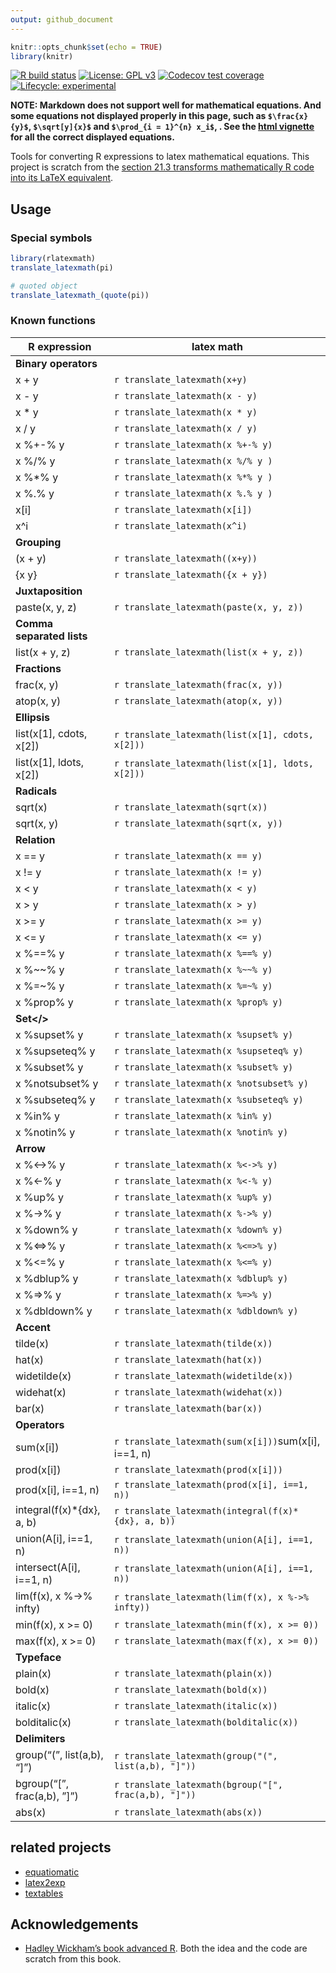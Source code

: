 ```yaml
---
output: github_document
---
```


```r
knitr::opts_chunk$set(echo = TRUE)
library(knitr)
```

[![R build status](https://github.com/yiluheihei/rlatexmath/workflows/R-CMD-check/badge.svg)](https://github.com/yiluheihei/rlatexmath/actions)
[![License: GPL v3](https://img.shields.io/badge/License-GPLv3-blue.svg)](https://github.com/yiluheihei/microbiomeMarker/blob/master/LICENSE.md)
[![Codecov test coverage](https://codecov.io/gh/yiluheihei/rlatexmath/branch/master/graph/badge.svg)](https://codecov.io/gh/yiluheihei/rlatexmath?branch=master)
[![Lifecycle: experimental](https://img.shields.io/badge/lifecycle-experimental-orange.svg)](https://www.tidyverse.org/lifecycle/#experimental)

**NOTE: Markdown does not support well for mathematical equations. And some 
equations not displayed properly in this page, such as `$\frac{x}{y}$`, 
`$\sqrt[y]{x}$` and `$\prod_{i = 1}^{n} x_i$`, . See the 
[html vignette](https://yiluheihei.github.io/rlatexmath/articles/Intro.html) for
all the correct displayed equations.**

Tools for converting R expressions to latex mathematical equations. This project
is scratch from the [section 21.3 transforms mathematically R code into its LaTeX
equivalent](https://adv-r.hadley.nz/translation.html#latex).

## Usage

### Special symbols

```r
library(rlatexmath)
translate_latexmath(pi)

# quoted object
translate_latexmath_(quote(pi))
```

### Known functions

 R expression     |latex math                                
-------------------|------------------------------------------
<b>Binary operators</b>|
x + y                |`r translate_latexmath(x+y)`
x - y                |`r translate_latexmath(x - y)`
x \* y                |`r translate_latexmath(x * y)`
x / y                |`r translate_latexmath(x / y)`
x %+-% y             |`r translate_latexmath(x %+-% y)`
x %/% y             |`r translate_latexmath(x %/% y )`
x %\*% y             |`r translate_latexmath(x %*% y )`
x %.% y             |`r translate_latexmath(x %.% y )`
x[i]                |`r translate_latexmath(x[i])`
x^i                |`r translate_latexmath(x^i)`
<b>Grouping</b>|
(x + y)             |`r translate_latexmath((x+y))`
{x y}               |`r translate_latexmath({x + y})`
<b>Juxtaposition</b>|
paste(x, y, z)      |`r translate_latexmath(paste(x, y, z))`
<b>Comma separated lists</b>|
list(x + y, z)      |`r translate_latexmath(list(x + y, z))`
<b>Fractions</b>|
frac(x, y)          |`r translate_latexmath(frac(x, y))`
atop(x, y)          |`r translate_latexmath(atop(x, y))`
<b>Ellipsis</b>|
list(x[1], cdots, x[2])|`r translate_latexmath(list(x[1], cdots, x[2]))`
list(x[1], ldots, x[2])|`r translate_latexmath(list(x[1], ldots, x[2]))`
<b>Radicals</b>|
sqrt(x)             |`r translate_latexmath(sqrt(x))`
sqrt(x, y)          |`r translate_latexmath(sqrt(x, y))`
<b>Relation</b>|
x == y              | `r translate_latexmath(x == y)`
x != y              | `r translate_latexmath(x != y)`
x < y              | `r translate_latexmath(x < y)`
x > y              | `r translate_latexmath(x > y)`
x >= y              | `r translate_latexmath(x >= y)`
x <= y              | `r translate_latexmath(x <= y)`
x %==% y              | `r translate_latexmath(x %==% y)`
x %~~% y              | `r translate_latexmath(x %~~% y)`
x %=~% y              | `r translate_latexmath(x %=~% y)`
x %prop% y              | `r translate_latexmath(x %prop% y)`
<b>Set</>|
x %supset% y            | `r translate_latexmath(x %supset% y)`
x %supseteq% y            | `r translate_latexmath(x %supseteq% y)`
x %subset% y            | `r translate_latexmath(x %subset% y)`
x %notsubset% y            | `r translate_latexmath(x %notsubset% y)`
x %subseteq% y            | `r translate_latexmath(x %subseteq% y)`
x %in% y            | `r translate_latexmath(x %in% y)`
x %notin% y            | `r translate_latexmath(x %notin% y)`
<b>Arrow</b> |
x %<->% y          |`r translate_latexmath(x %<->% y)`
x %<-% y           |`r translate_latexmath(x %<-% y)`
x %up% y           |`r translate_latexmath(x %up% y)`
x %->% y           |`r translate_latexmath(x %->% y)`
x %down% y         |`r translate_latexmath(x %down% y)`
x %<=>% y          |`r translate_latexmath(x %<=>% y)`
x %<=% y           |`r translate_latexmath(x %<=% y)`
x %dblup% y        |`r translate_latexmath(x %dblup% y)`
x %=>% y           |`r translate_latexmath(x %=>% y)`
x %dbldown% y      |`r translate_latexmath(x %dbldown% y)`
<b>Accent</b>|
tilde(x)|`r translate_latexmath(tilde(x))`
hat(x)|`r translate_latexmath(hat(x))`
widetilde(x)|`r translate_latexmath(widetilde(x))`
widehat(x)|`r translate_latexmath(widehat(x))`
bar(x)|`r translate_latexmath(bar(x))`
<b>Operators</b>|
sum(x[i])| `r translate_latexmath(sum(x[i]))`sum(x[i], i==1, n)| `r translate_latexmath(sum(x[i], i==1, n))`
prod(x[i])| `r translate_latexmath(prod(x[i]))`
prod(x[i], i==1, n)| `r translate_latexmath(prod(x[i], i==1, n))`
integral(f(x)\*{dx}, a, b)| `r translate_latexmath(integral(f(x)*{dx}, a, b))`
union(A[i], i==1, n)| `r translate_latexmath(union(A[i], i==1, n))`
intersect(A[i], i==1, n)| `r translate_latexmath(union(A[i], i==1, n))`
lim(f(x), x %->% infty)| `r translate_latexmath(lim(f(x), x %->% infty))`
min(f(x), x >= 0)|`r translate_latexmath(min(f(x), x >= 0))`
max(f(x), x >= 0)|`r translate_latexmath(max(f(x), x >= 0))`
<b>Typeface</b>|
plain(x)| `r translate_latexmath(plain(x))`
bold(x)| `r translate_latexmath(bold(x))`
italic(x)| `r translate_latexmath(italic(x))`
bolditalic(x)| `r translate_latexmath(bolditalic(x))`
<b>Delimiters</b>|
group("(", list(a,b), "]")|`r translate_latexmath(group("(", list(a,b), "]"))`
bgroup("[", frac(a,b), "]")|`r translate_latexmath(bgroup("[", frac(a,b), "]"))`
abs(x)| `r translate_latexmath(abs(x))`

## related projects

- [equatiomatic](https://github.com/datalorax/equatiomatic)
- [latex2exp](https://github.com/stefano-meschiari/latex2exp)
- [textables](https://github.com/setzler/textables)

## Acknowledgements

- [Hadley Wickham's book advanced R](https://adv-r.hadley.nz/translation.html#latex). 
Both the idea and the code are scratch from this book.

